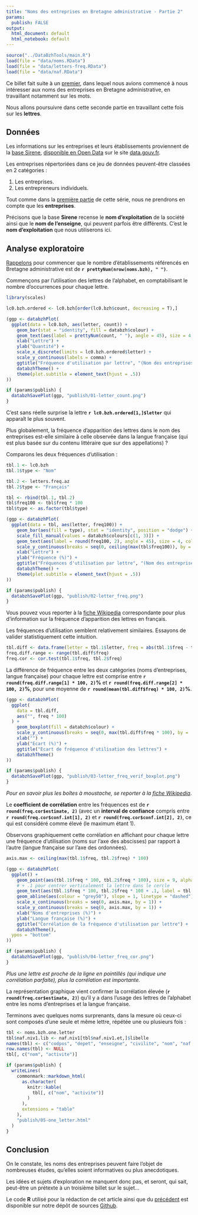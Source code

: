 ```yaml
---
title: "Noms des entreprises en Bretagne administrative - Partie 2"
params:
  publish: FALSE
output:
  html_document: default
  html_notebook: default
---
```


```r
source("../DataBzhTools/main.R")
load(file = "data/noms.RData")
load(file = "data/letters-freq.RData")
load(file = "data/naf.RData")
```

Ce billet fait suite à un [premier](http://data-bzh.fr/noms-entreprises-bretagne-administrative-partie-1/), dans lequel nous avions commencé à nous intéresser aux noms des entreprises en Bretagne administrative, en travaillant notamment sur les mots.

Nous allons poursuivre dans cette seconde partie en travaillant cette fois sur les **lettres**.

## Données

Les informations sur les entreprises et leurs établissements proviennent de la [base Sirene](http://www.sirene.fr/), [disponible en Open Data](http://www.data.gouv.fr/fr/datasets/base-sirene-des-entreprises-et-de-leurs-etablissements-siren-siret/) sur le site [data.gouv.fr](http://www.data.gouv.fr/).

Les entreprises répertoriées dans ce jeu de données peuvent-être classées en 2 catégories :

1. Les entreprises.
2. Les entrepreneurs individuels.

Tout comme dans la [première partie](http://data-bzh.fr/noms-entreprises-bretagne-administrative-partie-1/) de cette série, nous ne prendrons en compte que les **entreprises**.

Précisons que la base **Sirene** recense le **nom d'exploitation** de la société ainsi que le **nom de l'enseigne**, qui peuvent parfois être différents. C'est le **nom d'exploitation** que nous utiliserons ici.

## Analyse exploratoire

[Rappelons](http://data-bzh.fr/entreprises-bretagne-administrative/) pour commencer que le nombre d’établissements référencés en Bretagne administrative est de **`r prettyNum(nrow(noms.bzh), " ")`**.

Commençons par l'utilisation des lettres de l'alphabet, en comptabilisant le nombre d’occurrences pour chaque lettre.

```r
library(scales)

lc0.bzh.ordered <- lc0.bzh[order(lc0.bzh$count, decreasing = T),]

(ggp <- databzhPlot(
  ggplot(data = lc0.bzh, aes(letter, count)) +
    geom_bar(stat = "identity", fill = databzh$colour) +
    geom_text(aes(label = prettyNum(count, " "), angle = 45), size = 4, colour = "grey50") +
    xlab("Lettre") +
    ylab("Quantité") +
    scale_x_discrete(limits = lc0.bzh.ordered$letter) +
    scale_y_continuous(labels = comma) +
    ggtitle("Fréquence d'utilisation par lettre", "(Nom des entreprises)") +
    databzhTheme() +
    theme(plot.subtitle = element_text(hjust = .5))
))

if (params$publish) {
  databzhSavePlot(ggp, "publish/01-letter_count.png")
}
```

C'est sans réelle surprise la lettre **`r lc0.bzh.ordered[1,]$letter`** qui apparaît le plus souvent.

Plus globalement, la fréquence d'apparition des lettres dans le nom des entreprises est-elle similaire à celle observée dans la langue française (qui est plus basée sur du contenu littéraire que sur des appellations) ?

Comparons les deux fréquences d'utilisation :

```r
tbl.1 <- lc0.bzh
tbl.1$type <- "Nom"

tbl.2 <- letters.freq.az
tbl.2$type <- "Français"

tbl <- rbind(tbl.1, tbl.2)
tbl$freq100 <- tbl$freq * 100
tbl$type <- as.factor(tbl$type)
```

```r
(ggp <- databzhPlot(
  ggplot(data = tbl, aes(letter, freq100)) +
    geom_bar(aes(fill = type), stat = "identity", position = "dodge") +
    scale_fill_manual(values = databzh$colours[c(1, 3)]) +
    geom_text(aes(label = round(freq100, 2), angle = 45), size = 4, colour = "grey50") +
    scale_y_continuous(breaks = seq(0, ceiling(max(tbl$freq100)), by = 1)) +
    xlab("Lettre") +
    ylab("Fréquence (%)") +
    ggtitle("Fréquences d'utilisation par lettre", "(Nom des entreprises / Français)") +
    databzhTheme() +
    theme(plot.subtitle = element_text(hjust = .5))
))

if (params$publish) {
  databzhSavePlot(ggp, "publish/02-letter_freq.png")
}
```

Vous pouvez vous reporter à la [fiche Wikipedia](https://fr.wikipedia.org/wiki/Fréquence_d%27apparition_des_lettres_en_français) correspondante pour plus d'information sur la fréquence d'apparition des lettres en français.

Les fréquences d'utilisation semblent relativement similaires. Essayons de valider statistiquement cette intuition.

```r
tbl.diff <- data.frame(letter = tbl.1$letter, freq = abs(tbl.1$freq - tbl.2$freq))
freq.diff.range <- range(tbl.diff$freq)
freq.cor <- cor.test(tbl.1$freq, tbl.2$freq)
```

La différence de fréquence entre les deux catégories (noms d'entreprises, langue française) pour chaque lettre est comprise entre **`r round(freq.diff.range[1] * 100, 2)`%** et **`r round(freq.diff.range[2] * 100, 2)`%**, pour une moyenne de **`r round(mean(tbl.diff$freq) * 100, 2)`%**.

```r
(ggp <- databzhPlot(
  ggplot(
    data = tbl.diff,
    aes("", freq * 100)
  ) +
    geom_boxplot(fill = databzh$colour) +
    scale_y_continuous(breaks = seq(0, max(tbl.diff$freq * 100), by = .2)) +
    xlab("") +
    ylab("Ecart (%)") +
    ggtitle("Ecart de fréquence d'utilisation des lettres") +
    databzhTheme()
))

if (params$publish) {
  databzhSavePlot(ggp, "publish/03-letter_freq_verif_boxplot.png")
}
```

*Pour en savoir plus les boîtes à moustache, se reporter à la [fiche Wikipedia](https://fr.wikipedia.org/wiki/Boîte_à_moustaches)*.

Le **coefficient de corrélation** entre les fréquences est de **`r round(freq.cor$estimate, 2)`** (avec un **interval de confiance** compris entre **`r round(freq.cor$conf.int[1], 2)`** et **`r round(freq.cor$conf.int[2], 2)`**, ce qui est considéré comme élevé (le maximum étant 1).

Observons graphiquement cette corrélation en affichant pour chaque lettre une fréquence d'utilisation (noms sur l'axe des abscisses) par rapport à l'autre (langue française sur l'axe des ordonnées).

```r
axis.max <- ceiling(max(tbl.1$freq, tbl.2$freq) * 100)

(ggp <- databzhPlot(
  ggplot() +
    geom_point(aes(tbl.1$freq * 100, tbl.2$freq * 100), size = 9, alpha = .1) +
    # + .1 pour centrer verticalement la lettre dans le cercle
    geom_text(aes(tbl.1$freq * 100, tbl.2$freq * 100 + .1, label = tbl.1$letter), size = 6, alpha = .7) +
    geom_abline(aes(colour = "grey50"), slope = 1, linetype = "dashed") +
    scale_x_continuous(breaks = seq(0, axis.max, by = 1)) +
    scale_y_continuous(breaks = seq(0, axis.max, by = 1)) +
    xlab("Noms d'entreprises (%)") +
    ylab("Langue française (%)") +
    ggtitle("Corrélation de la fréquence d'utilisation par lettre") +
    databzhTheme(),
  ypos = "bottom"
))

if (params$publish) {
  databzhSavePlot(ggp, "publish/04-letter_freq_cor.png")
}
```

*Plus une lettre est proche de la ligne en pointillés (qui indique une corrélation parfaite), plus la corrélation est importante.*

La représentation graphique vient confirmer la corrélation élevée (**`r round(freq.cor$estimate, 2)`**) qu'il y a dans l'usage des lettres de l'alphabet entre les noms d'entreprises et la langue française.

Terminons avec quelques noms surprenants, dans la mesure où ceux-ci sont composés d'une seule et même lettre, répétée une ou plusieurs fois :

```r
tbl <- noms.bzh.one.letter
tbl$naf.niv1.lib <- naf.niv1[tbl$naf.niv1.et,]$libelle
names(tbl) <- c("codpos", "depet", "enseigne", "civilite", "nom", "naf.niv.1", "activite")
row.names(tbl) <- NULL
tbl[, c("nom", "activite")]

if (params$publish) {
  writeLines(
    commonmark::markdown_html(
      as.character(
        knitr::kable(
          tbl[, c("nom", "activite")]
        )
      ),
      extensions = "table"
    ),
    "publish/05-one_letter.html"
  )
}
```

## Conclusion

On le constate, les noms des entreprises peuvent faire l'objet de nombreuses études, qu'elles soient informatives ou plus anecdotiques.

Les idées et sujets d'exploration ne manquent donc pas, et seront, qui sait, peut-être un prétexte à un troisième billet sur le sujet...

Le code **R** utilisé pour la rédaction de cet article ainsi que du [précédent](http://data-bzh.fr/noms-entreprises-bretagne-administrative-partie-1/) est disponible sur notre dépôt de sources [Github](https://github.com/DataBzh/territoire/tree/master/nomsentreprises).

